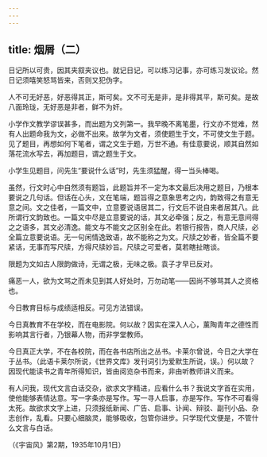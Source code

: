 ```yaml
---
---
---
```

title: 烟屑（二）
---




日记所以可贵，因其夹叙夹议也。就记日记，可以练习记事，亦可练习发议论。然日记须嘻笑怒骂皆来，否则又犯伪字。

人不可无好恶，好恶得其正，斯可矣。文不可无是非，是非得其平，斯可矣。是故八面玲珑，无好恶是非者，鲜不为奸。

小学作文教学谬误甚多，而出题为文列第一。我早晚不离笔墨，行文亦不觉难，然有人出题命我为文，必做不出来。故学为文者，须使题生于文，不可使文生于题。见了题目，再想如何下笔者，谓之文生于题，万世不通。有佳意要说，顺其自然如落花流水写去，再加题目，谓之题生于文。

小学生见题目，问先生“要说什么话”时，先生须猛醒，得一当头棒喝。

虽然，行文时心中自然须有题旨，此题旨并不一定为本文最后决用之题目，乃根本要说之几句话。但话在心头，文在笔端，题旨得之意象思考之内，韵致得之有意无意之间。文之佳者，一篇文中，立意要说语居其二，行文后不说自来者居其八。此所谓行文韵致也。一篇文中尽是立意要说的话，其文必牵强；反之，有意无意间得之之语多，其文必清逸。能文与不能文之区别全在此。若银行报告，商人尺牍，必全篇立意要说语。无一句闲情逸致语，故不能称之为文。尺牍之妙者，皆全篇不要紧话，无事而写尺牍，方得尺牍妙旨。尺牍之可爱者，莫若瞎扯瞎谈。

限题为文如古人限韵做诗，无谓之极，无味之极。袁子才早已反对。

痛恶一人，欲为文骂之而未见到其人好处时，万勿动笔——因尚不够骂其人之资格也。

今日教育目标与成绩适相反。可见方法错误。

今日真教育不在学校，而在电影院。何以故？因实在深入人心，薰陶青年之德性而影响其言行者，乃银幕人物，而非学堂教师。

今日真正大学，不在各校院，而在各书店所出之丛书。卡莱尔曾说，今日之大学在于丛书。（此语卡莱尔所说，《世界文库》发刊词引为爱默生所说，误。）何以故？因现代能读书之青年所得知识，皆由阅览杂书而来，非由听教师讲义而来。

有人问我，现代文言白话交杂，欲求文字精进，应看什么书？我说文字首在实用，使他能够表情达意。写一字条亦是写作。写一寻人启事，亦是写作。写作不可看得太死。故欲求文字上进，只须报纸新闻、广告、启事、讣闻、辩驳、副刊小品、杂志创作，乱看。只要心细脑灵，能够吸收，包管你进步。只学现代文便是，不管什么文言与白话。

（《宇宙风》第2期，1935年10月1日）